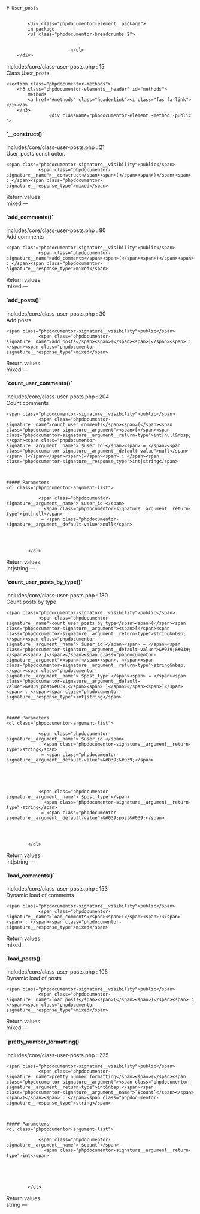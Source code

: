 

<div class="phpdocumentor-element -class">

    # User_posts

    
            <div class="phpdocumentor-element__package">
            in package
            <ul class="phpdocumentor-breadcrumbs 2">
                                   
                                   
                            </ul>
        </div>
    
    
    


<div class="phpdocumentor-element-found-in">
    <Link href="../files/includes-core-class-user-posts.html#source-view.15">includes/core/class-user-posts.php</Link> : <span class="phpdocumentor-element-found-in__line">15</span>
</div>

<div class="phpdocumentor-summary">
Class User_posts
</div>


















    <section class="phpdocumentor-methods">
        <h3 class="phpdocumentor-elements__header" id="methods">
            Methods
            <a href="#methods" class="headerlink"><i class="fas fa-link"></i></a>
        </h3>
                    <div className="phpdocumentor-element -method -public ">
<h4 class="phpdocumentor-element__name" id="method___construct">
    `__construct()`
    <a href="#method___construct" class="headerlink"><i class="fas fa-link"></i></a>
</h4>

<div class="phpdocumentor-element-found-in">
    <Link href="../files/includes-core-class-user-posts.html#source-view.21">includes/core/class-user-posts.php</Link> : <span class="phpdocumentor-element-found-in__line">21</span>
</div>

<div class="phpdocumentor-summary">
User_posts constructor.
</div>


    <span class="phpdocumentor-signature__visibility">public</span>
                <span class="phpdocumentor-signature__name">__construct</span><span>(</span><span>)</span><span> : </span><span class="phpdocumentor-signature__response_type">mixed</span>






<div className="text-bold">Return values</div>
<span class="phpdocumentor-signature__response_type">mixed</span> &mdash; <span class="phpdocumentor-return-value__description"></span><div className="py-4"></div>

</div>
                    <div className="phpdocumentor-element -method -public ">
<h4 class="phpdocumentor-element__name" id="method_add_comments">
    `add_comments()`
    <a href="#method_add_comments" class="headerlink"><i class="fas fa-link"></i></a>
</h4>

<div class="phpdocumentor-element-found-in">
    <Link href="../files/includes-core-class-user-posts.html#source-view.80">includes/core/class-user-posts.php</Link> : <span class="phpdocumentor-element-found-in__line">80</span>
</div>

<div class="phpdocumentor-summary">
Add comments
</div>


    <span class="phpdocumentor-signature__visibility">public</span>
                <span class="phpdocumentor-signature__name">add_comments</span><span>(</span><span>)</span><span> : </span><span class="phpdocumentor-signature__response_type">mixed</span>






<div className="text-bold">Return values</div>
<span class="phpdocumentor-signature__response_type">mixed</span> &mdash; <span class="phpdocumentor-return-value__description"></span><div className="py-4"></div>

</div>
                    <div className="phpdocumentor-element -method -public ">
<h4 class="phpdocumentor-element__name" id="method_add_posts">
    `add_posts()`
    <a href="#method_add_posts" class="headerlink"><i class="fas fa-link"></i></a>
</h4>

<div class="phpdocumentor-element-found-in">
    <Link href="../files/includes-core-class-user-posts.html#source-view.30">includes/core/class-user-posts.php</Link> : <span class="phpdocumentor-element-found-in__line">30</span>
</div>

<div class="phpdocumentor-summary">
Add posts
</div>


    <span class="phpdocumentor-signature__visibility">public</span>
                <span class="phpdocumentor-signature__name">add_posts</span><span>(</span><span>)</span><span> : </span><span class="phpdocumentor-signature__response_type">mixed</span>






<div className="text-bold">Return values</div>
<span class="phpdocumentor-signature__response_type">mixed</span> &mdash; <span class="phpdocumentor-return-value__description"></span><div className="py-4"></div>

</div>
                    <div className="phpdocumentor-element -method -public ">
<h4 class="phpdocumentor-element__name" id="method_count_user_comments">
    `count_user_comments()`
    <a href="#method_count_user_comments" class="headerlink"><i class="fas fa-link"></i></a>
</h4>

<div class="phpdocumentor-element-found-in">
    <Link href="../files/includes-core-class-user-posts.html#source-view.204">includes/core/class-user-posts.php</Link> : <span class="phpdocumentor-element-found-in__line">204</span>
</div>

<div class="phpdocumentor-summary">
Count comments
</div>


    <span class="phpdocumentor-signature__visibility">public</span>
                <span class="phpdocumentor-signature__name">count_user_comments</span><span>(</span><span class="phpdocumentor-signature__argument"><span>[</span><span class="phpdocumentor-signature__argument__return-type">int|null&nbsp;</span><span class="phpdocumentor-signature__argument__name">`$user_id`</span><span> = </span><span class="phpdocumentor-signature__argument__default-value">null</span><span> ]</span></span><span>)</span><span> : </span><span class="phpdocumentor-signature__response_type">int|string</span>



    ##### Parameters
    <dl class="phpdocumentor-argument-list">
                    
                <span class="phpdocumentor-signature__argument__name">`$user_id`</span>
                : <span class="phpdocumentor-signature__argument__return-type">int|null</span>
                 = <span class="phpdocumentor-signature__argument__default-value">null</span>            
           
                 

           
            </dl>



<div className="text-bold">Return values</div>
<span class="phpdocumentor-signature__response_type">int|string</span> &mdash; <span class="phpdocumentor-return-value__description"></span><div className="py-4"></div>

</div>
                    <div className="phpdocumentor-element -method -public ">
<h4 class="phpdocumentor-element__name" id="method_count_user_posts_by_type">
    `count_user_posts_by_type()`
    <a href="#method_count_user_posts_by_type" class="headerlink"><i class="fas fa-link"></i></a>
</h4>

<div class="phpdocumentor-element-found-in">
    <Link href="../files/includes-core-class-user-posts.html#source-view.180">includes/core/class-user-posts.php</Link> : <span class="phpdocumentor-element-found-in__line">180</span>
</div>

<div class="phpdocumentor-summary">
Count posts by type
</div>


    <span class="phpdocumentor-signature__visibility">public</span>
                <span class="phpdocumentor-signature__name">count_user_posts_by_type</span><span>(</span><span class="phpdocumentor-signature__argument"><span>[</span><span class="phpdocumentor-signature__argument__return-type">string&nbsp;</span><span class="phpdocumentor-signature__argument__name">`$user_id`</span><span> = </span><span class="phpdocumentor-signature__argument__default-value">&#039;&#039;</span><span> ]</span></span><span class="phpdocumentor-signature__argument"><span>[</span><span>, </span><span class="phpdocumentor-signature__argument__return-type">string&nbsp;</span><span class="phpdocumentor-signature__argument__name">`$post_type`</span><span> = </span><span class="phpdocumentor-signature__argument__default-value">&#039;post&#039;</span><span> ]</span></span><span>)</span><span> : </span><span class="phpdocumentor-signature__response_type">int|string</span>



    ##### Parameters
    <dl class="phpdocumentor-argument-list">
                    
                <span class="phpdocumentor-signature__argument__name">`$user_id`</span>
                : <span class="phpdocumentor-signature__argument__return-type">string</span>
                 = <span class="phpdocumentor-signature__argument__default-value">&#039;&#039;</span>            
           
                 

           
                    
                <span class="phpdocumentor-signature__argument__name">`$post_type`</span>
                : <span class="phpdocumentor-signature__argument__return-type">string</span>
                 = <span class="phpdocumentor-signature__argument__default-value">&#039;post&#039;</span>            
           
                 

           
            </dl>



<div className="text-bold">Return values</div>
<span class="phpdocumentor-signature__response_type">int|string</span> &mdash; <span class="phpdocumentor-return-value__description"></span><div className="py-4"></div>

</div>
                    <div className="phpdocumentor-element -method -public ">
<h4 class="phpdocumentor-element__name" id="method_load_comments">
    `load_comments()`
    <a href="#method_load_comments" class="headerlink"><i class="fas fa-link"></i></a>
</h4>

<div class="phpdocumentor-element-found-in">
    <Link href="../files/includes-core-class-user-posts.html#source-view.153">includes/core/class-user-posts.php</Link> : <span class="phpdocumentor-element-found-in__line">153</span>
</div>

<div class="phpdocumentor-summary">
Dynamic load of comments
</div>


    <span class="phpdocumentor-signature__visibility">public</span>
                <span class="phpdocumentor-signature__name">load_comments</span><span>(</span><span>)</span><span> : </span><span class="phpdocumentor-signature__response_type">mixed</span>






<div className="text-bold">Return values</div>
<span class="phpdocumentor-signature__response_type">mixed</span> &mdash; <span class="phpdocumentor-return-value__description"></span><div className="py-4"></div>

</div>
                    <div className="phpdocumentor-element -method -public ">
<h4 class="phpdocumentor-element__name" id="method_load_posts">
    `load_posts()`
    <a href="#method_load_posts" class="headerlink"><i class="fas fa-link"></i></a>
</h4>

<div class="phpdocumentor-element-found-in">
    <Link href="../files/includes-core-class-user-posts.html#source-view.105">includes/core/class-user-posts.php</Link> : <span class="phpdocumentor-element-found-in__line">105</span>
</div>

<div class="phpdocumentor-summary">
Dynamic load of posts
</div>


    <span class="phpdocumentor-signature__visibility">public</span>
                <span class="phpdocumentor-signature__name">load_posts</span><span>(</span><span>)</span><span> : </span><span class="phpdocumentor-signature__response_type">mixed</span>






<div className="text-bold">Return values</div>
<span class="phpdocumentor-signature__response_type">mixed</span> &mdash; <span class="phpdocumentor-return-value__description"></span><div className="py-4"></div>

</div>
                    <div className="phpdocumentor-element -method -public ">
<h4 class="phpdocumentor-element__name" id="method_pretty_number_formatting">
    `pretty_number_formatting()`
    <a href="#method_pretty_number_formatting" class="headerlink"><i class="fas fa-link"></i></a>
</h4>

<div class="phpdocumentor-element-found-in">
    <Link href="../files/includes-core-class-user-posts.html#source-view.225">includes/core/class-user-posts.php</Link> : <span class="phpdocumentor-element-found-in__line">225</span>
</div>



    <span class="phpdocumentor-signature__visibility">public</span>
                <span class="phpdocumentor-signature__name">pretty_number_formatting</span><span>(</span><span class="phpdocumentor-signature__argument"><span class="phpdocumentor-signature__argument__return-type">int&nbsp;</span><span class="phpdocumentor-signature__argument__name">`$count`</span></span><span>)</span><span> : </span><span class="phpdocumentor-signature__response_type">string</span>



    ##### Parameters
    <dl class="phpdocumentor-argument-list">
                    
                <span class="phpdocumentor-signature__argument__name">`$count`</span>
                : <span class="phpdocumentor-signature__argument__return-type">int</span>
                            
           
                 

           
            </dl>



<div className="text-bold">Return values</div>
<span class="phpdocumentor-signature__response_type">string</span> &mdash; <span class="phpdocumentor-return-value__description"></span><div className="py-4"></div>

</div>
            </section>

</div>
